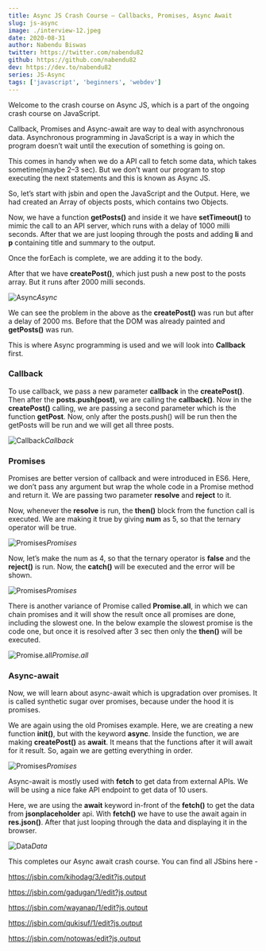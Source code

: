 ```yaml
---
title: Async JS Crash Course — Callbacks, Promises, Async Await
slug: js-async
image: ./interview-12.jpeg
date: 2020-08-31
author: Nabendu Biswas
twitter: https://twitter.com/nabendu82
github: https://github.com/nabendu82
dev: https://dev.to/nabendu82
series: JS-Async
tags: ['javascript', 'beginners', 'webdev']
---
```


Welcome to the crash course on Async JS, which is a part of the ongoing crash course on JavaScript.

Callback, Promises and Async-await are way to deal with asynchronous data. Asynchronous programming in JavaScript is a way in which the program doesn’t wait until the execution of something is going on.

This comes in handy when we do a API call to fetch some data, which takes sometime(maybe 2–3 sec). But we don’t want our program to stop executing the next statements and this is known as Async JS.

So, let’s start with jsbin and open the JavaScript and the Output. Here, we had created an Array of objects posts, which contains two Objects.

Now, we have a function **getPosts()** and inside it we have **setTimeout()** to mimic the call to an API server, which runs with a delay of 1000 milli seconds. After that we are just looping through the posts and adding **li** and **p** containing title and summary to the output.

Once the forEach is complete, we are adding it to the body.

After that we have **createPost()**, which just push a new post to the posts array. But it runs after 2000 milli seconds.

![Async](https://ik.imagekit.io/thewebdev/Async-JS/1_Nn_wx2ILx.png)*Async*

We can see the problem in the above as the **createPost()** was run but after a delay of 2000 ms. Before that the DOM was already painted and **getPosts()** was run.

This is where Async programming is used and we will look into **Callback** first.

### **Callback**

To use callback, we pass a new parameter **callback** in the **createPost()**. Then after the **posts.push(post)**, we are calling the **callback()**. Now in the **createPost()** calling, we are passing a second parameter which is the function **getPost**. Now, only after the posts.push() will be run then the getPosts will be run and we will get all three posts.

![Callback](https://ik.imagekit.io/thewebdev/Async-JS/2_3cdoRr5O97.png)*Callback*

### **Promises**

Promises are better version of callback and were introduced in ES6. Here, we don’t pass any argument but wrap the whole code in a Promise method and return it. We are passing two parameter **resolve** and **reject** to it.

Now, whenever the **resolve** is run, the **then()** block from the function call is executed. We are making it true by giving **num** as 5, so that the ternary operator will be true.

![Promises](https://ik.imagekit.io/thewebdev/Async-JS/3_8ozBMNo6t.png)*Promises*

Now, let’s make the num as 4, so that the ternary operator is **false** and the **reject()** is run. Now, the **catch()** will be executed and the error will be shown.

![Promises](https://ik.imagekit.io/thewebdev/Async-JS/4_HUNuzOTjNh.png)*Promises*

There is another variance of Promise called **Promise.all**, in which we can chain promises and it will show the result once all promises are done, including the slowest one. In the below example the slowest promise is the code one, but once it is resolved after 3 sec then only the **then()** will be executed.

![Promise.all](https://ik.imagekit.io/thewebdev/Async-JS/5_RPtEnJJSfe.png)*Promise.all*

### Async-await

Now, we will learn about async-await which is upgradation over promises. It is called synthetic sugar over promises, because under the hood it is promises.

We are again using the old Promises example. Here, we are creating a new function **init()**, but with the keyword **async**. Inside the function, we are making **createPost()** as **await**. It means that the functions after it will await for it result. So, again we are getting everything in order.

![Promises](https://ik.imagekit.io/thewebdev/Async-JS/6_hYdEZOnmu5.png)*Promises*

Async-await is mostly used with **fetch** to get data from external APIs. We will be using a nice fake API endpoint to get data of 10 users.

Here, we are using the **await** keyword in-front of the **fetch()** to get the data from **jsonplaceholder** api. With **fetch()** we have to use the await again in **res.json()**. After that just looping through the data and displaying it in the browser.

![Data](https://ik.imagekit.io/thewebdev/Async-JS/7_OzXmYGeL1_.png)*Data*

This completes our Async await crash course. You can find all JSbins here -

https://jsbin.com/kihodag/3/edit?js,output

https://jsbin.com/gadugan/1/edit?js,output

https://jsbin.com/wayanap/1/edit?js,output

https://jsbin.com/qukisuf/1/edit?js,output

https://jsbin.com/notowas/edit?js,output
